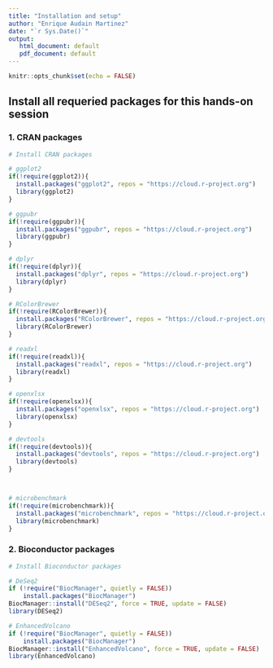 ```yaml
---
title: "Installation and setup"
author: "Enrique Audain Martinez"
date: "`r Sys.Date()`"
output: 
   html_document: default
   pdf_document: default
---
```


```r
knitr::opts_chunk$set(echo = FALSE)
```

## Install all requeried packages for this hands-on session

### 1. CRAN packages

```r

# Install CRAN packages

# ggplot2
if(!require(ggplot2)){
  install.packages("ggplot2", repos = "https://cloud.r-project.org")
  library(ggplot2)
}

# ggpubr
if(!require(ggpubr)){
  install.packages("ggpubr", repos = "https://cloud.r-project.org")
  library(ggpubr)
}

# dplyr
if(!require(dplyr)){
  install.packages("dplyr", repos = "https://cloud.r-project.org")
  library(dplyr)
}

# RColorBrewer
if(!require(RColorBrewer)){
  install.packages("RColorBrewer", repos = "https://cloud.r-project.org")
  library(RColorBrewer)
}

# readxl
if(!require(readxl)){
  install.packages("readxl", repos = "https://cloud.r-project.org")
  library(readxl)
}

# openxlsx
if(!require(openxlsx)){
  install.packages("openxlsx", repos = "https://cloud.r-project.org")
  library(openxlsx)
}

# devtools
if(!require(devtools)){
  install.packages("devtools", repos = "https://cloud.r-project.org")
  library(devtools)
}



# microbenchmark
if(!require(microbenchmark)){
  install.packages("microbenchmark", repos = "https://cloud.r-project.org")
  library(microbenchmark)
}

```

### 2. Bioconductor packages

```r

# Install Bioconductor packages

# DeSeq2
if (!require("BiocManager", quietly = FALSE))
    install.packages("BiocManager")
BiocManager::install("DESeq2", force = TRUE, update = FALSE)
library(DESeq2)

# EnhancedVolcano
if (!require("BiocManager", quietly = FALSE))
    install.packages("BiocManager")
BiocManager::install("EnhancedVolcano", force = TRUE, update = FALSE)
library(EnhancedVolcano)

```

